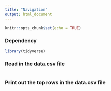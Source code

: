 ```yaml
---
title: "Navigation"
output: html_document
---
```


```r
knitr::opts_chunk$set(echo = TRUE)
```

### Dependency
```r
library(tidyverse)
```

### Read in the data.csv file
```r

```

### Print out the top rows in the data.csv file  
```r

```

